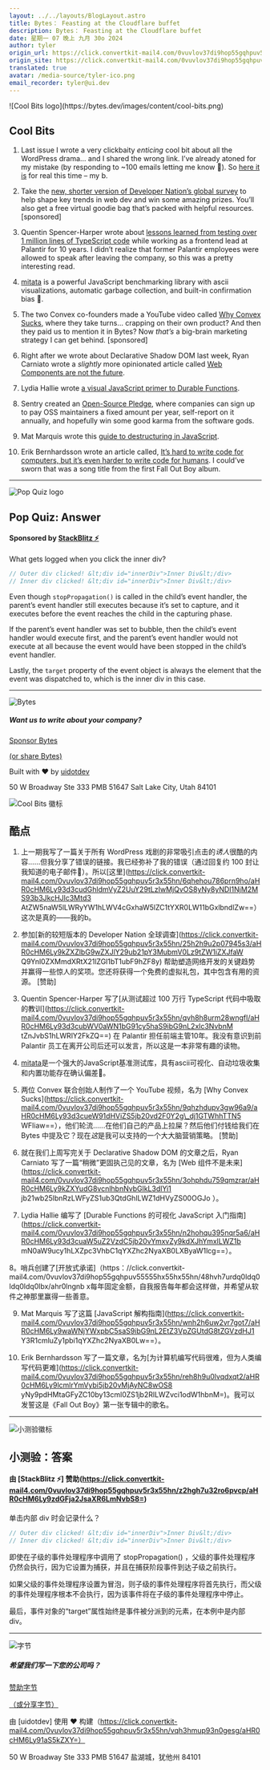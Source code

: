 ```yaml
---
layout: ../../layouts/BlogLayout.astro
title: Bytes： Feasting at the Cloudflare buffet
description: Bytes： Feasting at the Cloudflare buffet
date: 星期一 07 晚上 九月 30o 2024
author: tyler
origin_url: https://click.convertkit-mail4.com/0vuvlov37di9hop55gqhpuv5r3x55hn/9qhzhdupv3gwz6u9/aHR0cHM6Ly9ieXRlcy5kZXYvYXJjaGl2ZXMvMzI3
origin_site: https://click.convertkit-mail4.com/0vuvlov37di9hop55gqhpuv5r3x55hn/9qhzhdupv3gwz6u9/aHR0cHM6Ly9ieXRlcy5kZXYvYXJjaGl2ZXMvMzI3
translated: true
avatar: /media-source/tyler-ico.png
email_recorder: tyler@ui.dev
---
```



<Reference client:only="react" title="Bytes： Feasting at the Cloudflare buffet" url="https://click.convertkit-mail4.com/0vuvlov37di9hop55gqhpuv5r3x55hn/9qhzhdupv3gwz6u9/aHR0cHM6Ly9ieXRlcy5kZXYvYXJjaGl2ZXMvMzI3" />

<Detail client:only="react">
	![Cool Bits logo](https://bytes.dev/images/content/cool-bits.png)

## Cool Bits

1.  Last issue I wrote a very clickbaity _enticing_ cool bit about all the WordPress drama… and I shared the wrong link. I’ve already atoned for my mistake (by responding to ~100 emails letting me know 🫶). So [here it is](https://click.convertkit-mail4.com/0vuvlov37di9hop55gqhpuv5r3x55hn/6qhehou786prn9ho/aHR0cHM6Ly93d3cudGhldmVyZ2UuY29tLzIwMjQvOS8yNy8yNDI1NjM2MS93b3JkcHJlc3Mtd3AtZW5naW5lLWRyYW1hLWV4cGxhaW5lZC1tYXR0LW11bGxlbndlZw==) for real this time – my b.
    
2.  Take the [new, shorter version of Developer Nation’s global survey](https://click.convertkit-mail4.com/0vuvlov37di9hop55gqhpuv5r3x55hn/25h2h9u2p07945s3/aHR0cHM6Ly9kZXZlbG9wZXJlY29ub21pY3MubmV0Lz9tZW1iZXJfaWQ9Ynl0ZXMmdXRtX21lZGl1bT1ubF9hZF8y) to help shape key trends in web dev and win some amazing prizes. You’ll also get a free virtual goodie bag that’s packed with helpful resources. \[sponsored\]
    
3.  Quentin Spencer-Harper wrote about [lessons learned from testing over 1 million lines of TypeScript code](https://click.convertkit-mail4.com/0vuvlov37di9hop55gqhpuv5r3x55hn/qvh8h8urm28wngfl/aHR0cHM6Ly93d3cubWV0aWN1bG91cy5haS9ibG9nL2xlc3NvbnMtZnJvbS1hLWRlY2FkZQ==) while working as a frontend lead at Palantir for 10 years. I didn’t realize that former Palantir employees were allowed to speak after leaving the company, so this was a pretty interesting read.
    
4.  [mitata](https://click.convertkit-mail4.com/0vuvlov37di9hop55gqhpuv5r3x55hn/g3hnhwu38oe9pdtr/aHR0cHM6Ly9naXRodWIuY29tL2V2YW53YXNoZXJlL21pdGF0YQ==) is a powerful JavaScript benchmarking library with ascii visualizations, automatic garbage collection, and built-in confirmation bias 🥰.
    
5.  The two Convex co-founders made a YouTube video called [Why Convex Sucks](https://click.convertkit-mail4.com/0vuvlov37di9hop55gqhpuv5r3x55hn/9qhzhdupv3gw96a9/aHR0cHM6Ly93d3cueW91dHViZS5jb20vd2F0Y2g_dj1GTWhhTTN5WFliaw==), where they take turns… crapping on their own product? And then they paid us to mention it in Bytes? Now _that’s_ a big-brain marketing strategy I can get behind. \[sponsored\]
    
6.  Right after we wrote about Declarative Shadow DOM last week, Ryan Carniato wrote a _slightly_ more opinionated article called [Web Components are not the future](https://click.convertkit-mail4.com/0vuvlov37di9hop55gqhpuv5r3x55hn/3ohphdu759qmzrar/aHR0cHM6Ly9kZXYudG8vcnlhbnNvbGlkL3dlYi1jb21wb25lbnRzLWFyZS1ub3QtdGhlLWZ1dHVyZS00OGJo).
    
7.  Lydia Hallie wrote [a visual JavaScript primer to Durable Functions](https://click.convertkit-mail4.com/0vuvlov37di9hop55gqhpuv5r3x55hn/n2hohqu395nqr5a6/aHR0cHM6Ly93d3cuaW5uZ2VzdC5jb20vYmxvZy9kdXJhYmxlLWZ1bmN0aW9ucy1hLXZpc3VhbC1qYXZhc2NyaXB0LXByaW1lcg==).
    
8.  Sentry created an [Open-Source Pledge](https://click.convertkit-mail4.com/0vuvlov37di9hop55gqhpuv5r3x55hn/48hvh7urdq0lgnbx/aHR0cHM6Ly9vcGVuc291cmNlcGxlZGdlLmNvbS8=), where companies can sign up to pay OSS maintainers a fixed amount per year, self-report on it annually, and hopefully win some good karma from the software gods.
    
9.  Mat Marquis wrote this [guide to destructuring in JavaScript](https://click.convertkit-mail4.com/0vuvlov37di9hop55gqhpuv5r3x55hn/wnh2h6uw2vr7got7/aHR0cHM6Ly9waWNjYWxpbC5saS9ibG9nL2EtZ3VpZGUtdG8tZGVzdHJ1Y3R1cmluZy1pbi1qYXZhc2NyaXB0Lw==).
    
10.  Erik Bernhardsson wrote an article called, [It’s hard to write code for computers, but it’s even harder to write code for humans](https://click.convertkit-mail4.com/0vuvlov37di9hop55gqhpuv5r3x55hn/reh8h9u0lvqdxqt2/aHR0cHM6Ly9lcmlrYmVybi5jb20vMjAyNC8wOS8yNy9pdHMtaGFyZC10by13cml0ZS1jb2RlLWZvci1odW1hbnM=). I could’ve sworn that was a song title from the first Fall Out Boy album.
    

* * *

![Pop Quiz logo](https://bytes.dev/images/content/pop-quiz.png)

## Pop Quiz: Answer

#### Sponsored by [StackBlitz ⚡️](https://click.convertkit-mail4.com/0vuvlov37di9hop55gqhpuv5r3x55hn/z2hgh7u32ro6pvcp/aHR0cHM6Ly9zdGFja2JsaXR6LmNvbS8=)

What gets logged when you click the inner div?

```js
// Outer div clicked! &lt;div id=​"innerDiv">​Inner Div​&lt;/div>
// Inner div clicked! &lt;div id=​"innerDiv">​Inner Div​&lt;/div>
```

Even though `stopPropagation()` is called in the child’s event handler, the parent’s event handler still executes because it’s set to capture, and it executes before the event reaches the child in the capturing phase.

If the parent’s event handler was set to bubble, then the child’s event handler would execute first, and the parent’s event handler would not execute at all because the event would have been stopped in the child’s event handler.

Lastly, the `target` property of the event object is always the element that the event was dispatched to, which is the inner div in this case.

* * *

![Bytes](https://bytes.dev/images/bytes-icon.png)

##### Want us to write about your company?

[Sponsor Bytes](https://click.convertkit-mail4.com/0vuvlov37di9hop55gqhpuv5r3x55hn/08hwhgud6wmezdfl/aHR0cHM6Ly9ieXRlcy5kZXYvYWR2ZXJ0aXNl)

[(or share Bytes)](https://click.convertkit-mail4.com/0vuvlov37di9hop55gqhpuv5r3x55hn/8ghqh3ul6pgd9ofk/aHR0cHM6Ly9ieXRlcy5kZXYvc2hhcmU=)

Built with ❤️ by [uidotdev](https://click.convertkit-mail4.com/0vuvlov37di9hop55gqhpuv5r3x55hn/vqh3hmup93n0gesg/aHR0cHM6Ly91aS5kZXY=)

50 W Broadway Ste 333 PMB 51647 Salt Lake City, Utah 84101


</Detail>

![Cool Bits 徽标](https://bytes.dev/images/content/cool-bits.png)

## 酷点

1. 上一期我写了一篇关于所有 WordPress 戏剧的非常吸引点击的*诱人*很酷的内容……但我分享了错误的链接。我已经弥补了我的错误（通过回复约 100 封让我知道的电子邮件🫶）。所以\[这里]\(https://click.convertkit-mail4.com/0vuvlov37di9hop55gqhpuv5r3x55hn/6qhehou786prn9ho/aHR0cHM6Ly93d3cudGhldmVyZ2UuY29tLzIwMjQvOS8yNy8yNDI1NjM2MS93b3JkcHJlc3Mtd3 AtZW5naW5lLWRyYW1hLWV4cGxhaW5lZC1tYXR0LW11bGxlbndlZw==）这次是真的——我的b。

2. 参加\[新的较短版本的 Developer Nation 全球调查]\(https://click.convertkit-mail4.com/0vuvlov37di9hop55gqhpuv5r3x55hn/25h2h9u2p07945s3/aHR0cHM6Ly9kZXZlbG9wZXJlY29ub21pY3MubmV0Lz9tZW1iZXJfaW Q9Ynl0ZXMmdXRtX21lZGl1bT1ubF9hZF8y) 帮助塑造网络开发的关键趋势并赢得一些惊人的奖项。您还将获得一个免费的虚拟礼包，其中包含有用的资源。 \[赞助]

3. Quentin Spencer-Harper 写了\[从测试超过 100 万行 TypeScript 代码中吸取的教训]\(https://click.convertkit-mail4.com/0vuvlov37di9hop55gqhpuv5r3x55hn/qvh8h8urm28wngfl/aHR0cHM6Ly93d3cubWV0aWN1bG91cy5haS9ibG9nL2xlc3NvbnM tZnJvbS1hLWRlY2FkZQ==) 在 Palantir 担任前端主管10年。我没有意识到前 Palantir 员工在离开公司后还可以发言，所以这是一本非常有趣的读物。

4. [mitata](https://click.convertkit-mail4.com/0vuvlov37di9hop55gqhpuv5r3x55hn/g3hnhwu38oe9pdtr/aHR0cHM6Ly9naXRodWIuY29tL2V2YW53YXNoZXJlL21pdGF0YQ==)是一个强大的JavaScript基准测试库，具有ascii可视化、自动垃圾收集和内置功能存在确认偏差🥰。

5. 两位 Convex 联合创始人制作了一个 YouTube 视频，名为 \[Why Convex Sucks]\(https://click.convertkit-mail4.com/0vuvlov37di9hop55gqhpuv5r3x55hn/9qhzhdupv3gw96a9/aHR0cHM6Ly93d3cueW91dHViZS5jb20vd2F0Y2g\_dj1GTWhhTTN5 WFliaw==），他们轮流......在他们自己的产品上拉屎？然后他们付钱给我们在 Bytes 中提及它？现在*这*是我可以支持的一个大大脑营销策略。 \[赞助]

6. 就在我们上周写完关于 Declarative Shadow DOM 的文章之后，Ryan Carniato 写了一篇“稍微”更固执己见的文章，名为 \[Web 组件不是未来]\(https://click.convertkit-mail4.com/0vuvlov37di9hop55gqhpuv5r3x55hn/3ohphdu759qmzrar/aHR0cHM6Ly9kZXYudG8vcnlhbnNvbGlkL3dlYi1 jb21wb25lbnRzLWFyZS1ub3QtdGhlLWZ1dHVyZS00OGJo ）。

7. Lydia Hallie 编写了 \[Durable Functions 的可视化 JavaScript 入门指南]\(https://click.convertkit-mail4.com/0vuvlov37di9hop55gqhpuv5r3x55hn/n2hohqu395nqr5a6/aHR0cHM6Ly93d3cuaW5uZ2VzdC5jb20vYmxvZy9kdXJhYmxlLWZ1b mN0aW9ucy1hLXZpc3VhbC1qYXZhc2NyaXB0LXByaW1lcg==）。

8。哨兵创建了\[开放式承诺]（https：//click.convertkit-mail4.com/0vuvlov37di9hop55gqhpuv55555hx55hx55hn/48hvh7urdq0ldq0ldq0ldq0lbx/ahr0lngnb x每年固定金额，自我报告每年都会这样做，并希望从软件之神那里赢得一些善意。

9. Mat Marquis 写了这篇 \[JavaScript 解构指南]\(https://click.convertkit-mail4.com/0vuvlov37di9hop55gqhpuv5r3x55hn/wnh2h6uw2vr7got7/aHR0cHM6Ly9waWNjYWxpbC5saS9ibG9nL2EtZ3VpZGUtdG8tZGVzdHJ1 Y3R1cmluZy1pbi1qYXZhc2NyaXB0Lw==）。

10. Erik Bernhardsson 写了一篇文章，名为\[为计算机编写代码很难，但为人类编写代码更难]\(https://click.convertkit-mail4.com/0vuvlov37di9hop55gqhpuv5r3x55hn/reh8h9u0lvqdxqt2/aHR0cHM6Ly9lcmlrYmVybi5jb20vMjAyNC8wOS8 yNy9pdHMtaGFyZC10by13cml0ZS1jb2RlLWZvci1odW1hbnM=)。我可以发誓这是《Fall Out Boy》第一张专辑中的歌名。

***

![小测验徽标](https://bytes.dev/images/content/pop-quiz.png)

## 小测验：答案

#### 由 \[StackBlitz ⚡️] 赞助(https://click.convertkit-mail4.com/0vuvlov37di9hop55gqhpuv5r3x55hn/z2hgh7u32ro6pvcp/aHR0cHM6Ly9zdGFja2JsaXR6LmNvbS8=)

单击内部 div 时会记录什么？

```js
// Outer div clicked! &lt;div id=​"innerDiv">​Inner Div​&lt;/div>
// Inner div clicked! &lt;div id=​"innerDiv">​Inner Div​&lt;/div>
```

即使在子级的事件处理程序中调用了 stopPropagation() ，父级的事件处理程序仍然会执行，因为它设置为捕获，并且在捕获阶段事件到达子级之前执行。

如果父级的事件处理程序设置为冒泡，则子级的事件处理程序将首先执行，而父级的事件处理程序根本不会执行，因为该事件将在子级的事件处理程序中停止。

最后，事件对象的“target”属性始终是事件被分派到的元素，在本例中是内部 div。

***

![字节](https://bytes.dev/images/bytes-icon.png)

##### 希望我们写一下您的公司吗？

[赞助字节](https://click.convertkit-mail4.com/0vuvlov37di9hop55gqhpuv5r3x55hn/08hwhgud6wmezdfl/aHR0cHM6Ly9ieXRlcy5kZXYvYWR2ZXJ0aXNl)

[（或分享字节）](https://click.convertkit-mail4.com/0vuvlov37di9hop55gqhpuv5r3x55hn/8ghqh3ul6pgd9ofk/aHR0cHM6Ly9ieXRlcy5kZXYvc2hhcmU=)

由 \[uidotdev] 使用 ❤️ 构建（https://click.convertkit-mail4.com/0vuvlov37di9hop55gqhpuv5r3x55hn/vqh3hmup93n0gesg/aHR0cHM6Ly91aS5kZXY=）

50 W Broadway Ste 333 PMB 51647 盐湖城，犹他州 84101


